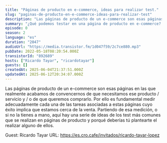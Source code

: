 ```yaml
---
title: "Páginas de producto en e-commerce, ideas para realizar test."
slug: "paginas-de-producto-en-e-commerce-ideas-para-realizar-test"
description: "Las páginas de producto de un e-commerce son esas páginas en las que realmente acabamos de convencernos de que necesitamos ese producto / servicio y / o de que queremos comprarlo. Por ello es fundamental medir adecuadamente cada una de las tareas asociadas a estas páginas cuyo éxito implica que estamos cerca de la venta. Partiendo de esa medición, o si no la tienes a mano, aquí hay una serie de ideas de los test más comunes que se realizan en páginas de producto y porqué deberías tú plantearte el realizar alguno de ellos.\n\n\n\n\nGuest: Ricardo Tayar\nURL: https://es.cro.cafe/invitados/ricardo-tayar-lopez\n"
summary: "¿Qué podemos testar en una página de producto en e-commerce? En este episodio hablamos de un conjunto de ideas y posibles test que pueden ser interesantes para experimentar y buscar mejoras."
episode: 0
season: 2
language: "es"
duration: "2047"
audioUrl: "https://media.transistor.fm/1d047f59/2c7ce880.mp3"
pubDate: 2022-05-18T08:20:54.000Z
transistorId: "892689"
hosts: ["Ricardo Tayar", "ricardotayar"]
guests: []
createdAt: 2025-06-04T21:37:51.000Z
updatedAt: 2025-06-12T20:34:07.000Z
---
```


Las páginas de producto de un e-commerce son esas páginas en las que realmente acabamos de convencernos de que necesitamos ese producto / servicio y / o de que queremos comprarlo. Por ello es fundamental medir adecuadamente cada una de las tareas asociadas a estas páginas cuyo éxito implica que estamos cerca de la venta. Partiendo de esa medición, o si no la tienes a mano, aquí hay una serie de ideas de los test más comunes que se realizan en páginas de producto y porqué deberías tú plantearte el realizar alguno de ellos.

Guest: Ricardo Tayar
URL: https://es.cro.cafe/invitados/ricardo-tayar-lopez
